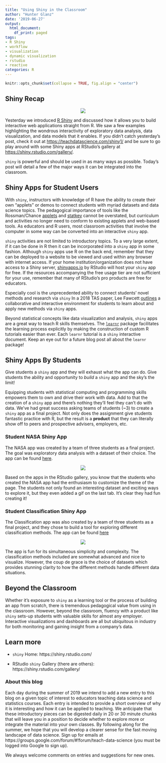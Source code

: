 ```yaml
---
title: "Using Shiny in the Classroom"
author: "Hunter Glanz"
date: '2019-06-27'
output:
  html_document:
    df_print: paged
tags:
- R Shiny
- workflow
- visualization
- dynamic visualization
- rstudio
- reactive
categories: R
---
```


```r
knitr::opts_chunk$set(collapse = TRUE, fig.align = "center")
```


## Shiny Recap

<center>

![](/post/shiny2/shinyhex.jpg)

</center>

Yesterday we introduced [R Shiny](https://shiny.rstudio.com/) and discussed how it allows you to build interactive web applications straight from R. We saw a few examples highlighting the wondrous interactivity of exploratory data analysis, data visualization, and data models that it enables. If you didn't catch yesterday's post, check it out at [https://teachdatascience.com/shiny1/](https://teachdatascience.com/shiny1/) and be sure to go play around with some Shiny apps at RStudio's gallery at [https://shiny.rstudio.com/gallery/](https://shiny.rstudio.com/gallery/). 

`shiny` is powerful and should be used in as many ways as possible. Today's post will detail a few of the major ways it can be integrated into the classroom.  

## Shiny Apps for Student Users

With `shiny`, instructors with knowledge of R have the ability to create their own "applets" or demos to connect students with myriad datasets and data science topics. The pedagogical importance of tools like the Rossman/Chance [applets](http://www.rossmanchance.com/applets/) and [statkey](http://www.lock5stat.com/StatKey/) cannot be overstated, but curriculum and activities no longer need to conform to existing applets and web-based tools. As educators and R users, most classroom activities that involve the computer in some way can be converted into an interactive `shiny` app.

`shiny` activities are not limited to introductory topics. To a very large extent, if it can be done in R then it can be incorporated into a `shiny` app in some fashion. Although `shiny` apps use R on the back end, remember that they can be deployed to a website to be viewed and used within any browser with internet access.  If your home institution/organization does not have access to a Shiny server, [shinyapps.io](https://www.shinyapps.io/) by RStudio will host your `shiny` app for free. If the resources accompanying the free usage tier are not sufficient for your use, remember that many of RStudio's pro products are free for educators.

Especially cool is the unprecedented ability to connect students' novel methods and research via `shiny` In a 2018 TAS paper, Lee Fawcett [outlines](https://amstat.tandfonline.com/doi/full/10.1080/10691898.2018.1436999#.XQ7XIetKiHt) a collaborative and interactive environment for students to learn about and apply new methods via `shiny` apps.

Beyond statistical concepts like data visualization and analysis, `shiny` apps are a great way to teach R skills themselves. The [`learnr`](https://blog.rstudio.com/2017/07/11/introducing-learnr/) package facilitates the learning process explicitly by making the construction of custom R tutorials easier than ever. Each `learnr` tutorial is a `shiny` interactive document. Keep an eye out for a future blog post all about the `learnr` package!

## Shiny Apps By Students

Give students a `shiny` app and they will exhaust what the app can do. Give students the ability and opportunity to *build* a `shiny` app and the sky's the limit!

Equipping students with statistical computing and programming skills empowers them to own and drive their work with data. Add to that the creation of a `shiny` app and there's nothing they'll feel they can't do with data. We've had great success asking teams of students (~3) to create a `shiny` app as a final project. Not only does the assignment give students fantastic practice with R, but the result is a **product** that they can literally show off to peers and prospective advisers, employers, etc.

### Student NASA Shiny App

The NASA app was created by a team of three students as a final project.  The goal was exploratory data analysis with a dataset of their choice. The app can be found [here](https://mschroth.shinyapps.io/lisinkershinyapp/). 

<center>

![](/post/shiny2/nasaapp.png)

</center>

Based on the apps in the RStudio gallery, you know that the students who created the NASA app had the enthusiasm to customize the theme of the page.  The students not only found an interesting dataset and exciting ways to explore it, but they even added a gif on the last tab. It's clear they had fun creating it!

### Student Classification Shiny App

The Classification app was also created by a team of three students as a final project, and they chose to build a tool for exploring different classification methods. The app can be found [here](https://mschroth.shinyapps.io/classificationapp/)

<center>

![](/post/shiny2/classifyapp.png)

</center>

The app is fun for its simultaneous simplicity and complexity. The classification methods included are somewhat advanced and nice to visualize.  However, the coup de grace is the choice of datasets which provides stunning clarity to how the different methods handle different data situations.

## Beyond the Classroom

Whether it's exposure to `shiny` as a learning tool or the process of building an app from scratch, there is tremendous pedagogical value from using in the classroom.  However, beyond the classroom, fluency with a product like `shiny` sets-up students with valuable skills for almost any employer. Interactive visualizations and dashboards are all but ubiquitous in industry for both monitoring and gaining insight from a company's data.

## Learn more

* `shiny` Home: https://shiny.rstudio.com/

* RStudio `shiny` Gallery (there are others): https://shiny.rstudio.com/gallery/


### About this blog 

Each day during the summer of 2019 we intend to add a new entry to this blog on a given topic of interest to educators teaching data science and statistics courses. Each entry is intended to provide a short overview of why it is interesting and how it can be applied to teaching. We anticipate that these introductory pieces can be digested daily in 20 or 30 minute chunks that will leave you in a position to decide whether to explore more or integrate the material into your own classes. By following along for the summer, we hope that you will develop a clearer sense for the fast moving landscape of data science. Sign up for emails at https://groups.google.com/forum/#!forum/teach-data-science (you must be logged into Google to sign up).

We always welcome comments on entries and suggestions for new ones.


